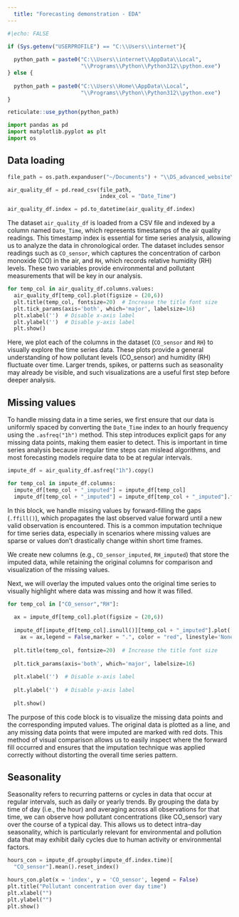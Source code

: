 ```yaml
---
  title: "Forecasting demonstration - EDA"
---
```

  
```r
#|echo: FALSE

if (Sys.getenv("USERPROFILE") == "C:\\Users\\internet"){
  
  python_path = paste0("C:\\Users\\internet\\AppData\\Local",
                       "\\Programs\\Python\\Python312\\python.exe")
} else {
  
  python_path = paste0("C:\\Users\\Home\\AppData\\Local",
                       "\\Programs\\Python\\Python312\\python.exe")
}

reticulate::use_python(python_path)

```

```python

import pandas as pd
import matplotlib.pyplot as plt
import os 

```

## Data loading

```python

file_path = os.path.expanduser("~/Documents") + "\\DS_advanced_website\\data\\example_air_quality.csv"

air_quality_df = pd.read_csv(file_path,
                             index_col = "Date_Time")

air_quality_df.index = pd.to_datetime(air_quality_df.index)

```

The dataset `air_quality_df` is loaded from a CSV file and indexed by a column named `Date_Time`, which represents timestamps of the air quality readings. This timestamp index is essential for time series analysis, allowing us to analyze the data in chronological order. The dataset includes sensor readings such as `CO_sensor`, which captures the concentration of carbon monoxide (CO) in the air, and `RH`, which records relative humidity (RH) levels. These two variables provide environmental and pollutant measurements that will be key in our analysis.

```python

for temp_col in air_quality_df.columns.values:
  air_quality_df[temp_col].plot(figsize = (20,6))
  plt.title(temp_col, fontsize=20)  # Increase the title font size
  plt.tick_params(axis='both', which='major', labelsize=16)
  plt.xlabel('')  # Disable x-axis label
  plt.ylabel('')  # Disable y-axis label
  plt.show()

```

Here, we plot each of the columns in the dataset (`CO_sensor` and `RH`) to visually explore the time series data. These plots provide a general understanding of how pollutant levels (CO_sensor) and humidity (RH) fluctuate over time. Larger trends, spikes, or patterns such as seasonality may already be visible, and such visualizations are a useful first step before deeper analysis.

## Missing values

To handle missing data in a time series, we first ensure that our data is uniformly spaced by converting the `Date_Time` index to an hourly frequency using the `.asfreq("1h")` method. This step introduces explicit gaps for any missing data points, making them easier to detect. This is important in time series analysis because irregular time steps can mislead algorithms, and most forecasting models require data to be at regular intervals.

```python

impute_df = air_quality_df.asfreq("1h").copy()

for temp_col in impute_df.columns:
  impute_df[temp_col + "_imputed"] = impute_df[temp_col]
  impute_df[temp_col + "_imputed"] = impute_df[temp_col + "_imputed"].ffill()

```

In this block, we handle missing values by forward-filling the gaps (`.ffill()`), which propagates the last observed value forward until a new valid observation is encountered. This is a common imputation technique for time series data, especially in scenarios where missing values are sparse or values don’t drastically change within short time frames.

We create new columns (e.g., `CO_sensor_imputed`, `RH_imputed`) that store the imputed data, while retaining the original columns for comparison and visualization of the missing values.

Next, we will overlay the imputed values onto the original time series to visually highlight where data was missing and how it was filled.

```python

for temp_col in ["CO_sensor","RH"]:
  
  ax = impute_df[temp_col].plot(figsize = (20,6))
  
  impute_df[impute_df[temp_col].isnull()][temp_col + "_imputed"].plot(
    ax = ax,legend = False,marker = ".", color = "red", linestyle='None')
    
  plt.title(temp_col, fontsize=20)  # Increase the title font size
  
  plt.tick_params(axis='both', which='major', labelsize=16)
  
  plt.xlabel('')  # Disable x-axis label
  
  plt.ylabel('')  # Disable y-axis label
  
  plt.show()

```

The purpose of this code block is to visualize the missing data points and the corresponding imputed values. The original data is plotted as a line, and any missing data points that were imputed are marked with red dots. This method of visual comparison allows us to easily inspect where the forward fill occurred and ensures that the imputation technique was applied correctly without distorting the overall time series pattern.

## Seasonality

Seasonality refers to recurring patterns or cycles in data that occur at regular intervals, such as daily or yearly trends. By grouping the data by time of day (i.e., the hour) and averaging across all observations for that time, we can observe how pollutant concentrations (like CO_sensor) vary over the course of a typical day. This allows us to detect intra-day seasonality, which is particularly relevant for environmental and pollution data that may exhibit daily cycles due to human activity or environmental factors.

```python

hours_con = impute_df.groupby(impute_df.index.time)[
  "CO_sensor"].mean().reset_index()

hours_con.plot(x = 'index', y = 'CO_sensor', legend = False)
plt.title("Pollutant concentration over day time")
plt.xlabel("")
plt.ylabel("")
plt.show()

```
